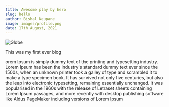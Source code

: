 ```yaml
---
title: Awesome play by hero
slug: hello
author: Bishal Neupane
image: images/profile.png
date: 17th August, 2021
---
```



<Test />

![Globe](images/profile.png)

This was my first ever blog

orem Ipsum is simply dummy text of the printing and typesetting industry. Lorem Ipsum has been the industry's standard dummy text ever since the 1500s, when an unknown printer took a galley of type and scrambled it to make a type specimen book. It has survived not only five centuries, but also the leap into electronic typesetting, remaining essentially unchanged. It was popularised in the 1960s with the release of Letraset sheets containing Lorem Ipsum passages, and more recently with desktop publishing software like Aldus PageMaker including versions of Lorem Ipsum
